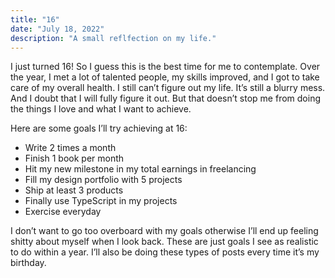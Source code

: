 ```yaml
---
title: "16"
date: "July 18, 2022"
description: "A small reflfection on my life."
---
```


I just turned 16! So I guess this is the best time for me to contemplate. Over the year, I met a lot of talented people, my skills improved, and I got to take care of my overall health. I still can’t figure out my life. It’s still a blurry mess. And I doubt that I will fully figure it out. But that doesn’t stop me from doing the things I love and what I want to achieve.

Here are some goals I’ll try achieving at 16:

- Write 2 times a month
- Finish 1 book per month
- Hit my new milestone in my total earnings in freelancing
- Fill my design portfolio with 5 projects
- Ship at least 3 products
- Finally use TypeScript in my projects
- Exercise everyday

I don’t want to go too overboard with my goals otherwise I’ll end up feeling shitty about myself when I look back. These are just goals I see as realistic to do within a year. I’ll also be doing these types of posts every time it’s my birthday.
